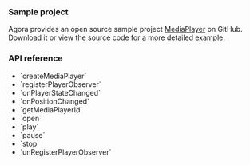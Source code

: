 <PlatformWrapper platform="windows">

### Sample project
Agora provides an open source sample project [MediaPlayer](https://github.com/AgoraIO/API-Examples/tree/main/windows/APIExample/APIExample/Advanced/MediaPlayer) on GitHub. Download it or view the source code for a more detailed example.

### API reference

- <Link to="{{global.API_REF_WINDOWS_ROOT_CPP}}/class_irtcengine.html#api_irtcengine_createmediaplayer">`createMediaPlayer`</Link>
- <Link to="{{global.API_REF_WINDOWS_ROOT_CPP}}/class_imediaplayer.html#api_imediaplayer_registerplayersourceobserver">`registerPlayerObserver`</Link>
- <Link to="{{global.API_REF_WINDOWS_ROOT_CPP}}/class_imediaplayersourceobserver.html#callback_imediaplayersourceobserver_onplayersourcestatechanged">`onPlayerStateChanged`</Link>
- <Link to="{{global.API_REF_WINDOWS_ROOT_CPP}}/class_imediaplayersourceobserver.html#callback_imediaplayersourceobserver_onpositionchanged">`onPositionChanged`</Link>
- <Link to="{{global.API_REF_WINDOWS_ROOT_CPP}}/class_imediaplayer.html#api_imediaplayer_registeraudioframeobserver2__parameters">`getMediaPlayerId`</Link>
- <Link to="{{global.API_REF_WINDOWS_ROOT_CPP}}/class_imediaplayer.html#api_imediaplayer_open">`open`</Link>
- <Link to="{{global.API_REF_WINDOWS_ROOT_CPP}}/class_imediaplayer.html#api_imediaplayer_play">`play`</Link>
- <Link to="{{global.API_REF_WINDOWS_ROOT_CPP}}/class_imediaplayer.html#api_imediaplayer_pause">`pause`</Link>
- <Link to="{{global.API_REF_WINDOWS_ROOT_CPP}}/class_imediaplayer.html#api_imediaplayer_stop">`stop`</Link>
- <Link to="{{global.API_REF_WINDOWS_ROOT_CPP}}/class_imediaplayer.html#api_imediaplayer_unregisterplayersourceobserver">`unRegisterPlayerObserver`</Link>

</PlatformWrapper>